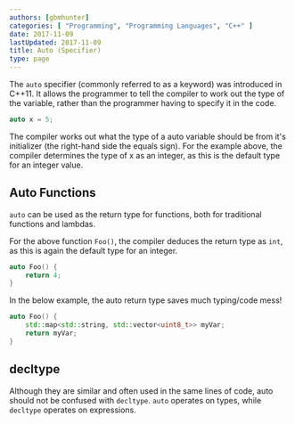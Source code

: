 ```yaml
---
authors: [gbmhunter]
categories: [ "Programming", "Programming Languages", "C++" ]
date: 2017-11-09
lastUpdated: 2017-11-09
title: Auto (Specifier)
type: page
---
```


The `auto` specifier (commonly referred to as a keyword) was introduced in C++11. It allows the programmer to tell the compiler to work out the type of the variable, rather than the programmer having to specify it in the code.

```c++    
auto x = 5;
```

The compiler works out what the type of a auto variable should be from it's initializer (the right-hand side the equals sign). For the example above, the compiler determines the type of x as an integer, as this is the default type for an integer value.

## Auto Functions

`auto` can be used as the return type for functions, both for traditional functions and lambdas.

For the above function <code>Foo()</code>, the compiler deduces the return type as <code>int</code>, as this is again the default type for an integer.

```c++
auto Foo() {
    return 4;
}
```

In the below example, the auto return type saves much typing/code mess!

```c++
auto Foo() {
    std::map<std::string, std::vector<uint8_t>> myVar;
    return myVar;
}
```

<h2>decltype</h2>

<p>Although they are similar and often used in the same lines of code, auto should not be confused with <code>decltype</code>. <code>auto</code> operates on types, while <code>decltype</code> operates on expressions.</p>
